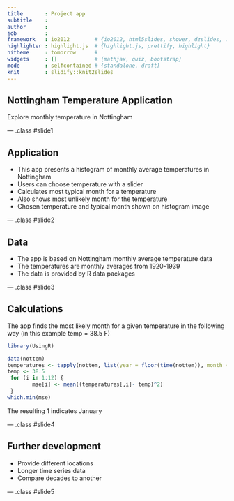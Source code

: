 ```yaml
---
title       : Project app
subtitle    : 
author      : 
job         : 
framework   : io2012        # {io2012, html5slides, shower, dzslides, ...}
highlighter : highlight.js  # {highlight.js, prettify, highlight}
hitheme     : tomorrow      # 
widgets     : []            # {mathjax, quiz, bootstrap}
mode        : selfcontained # {standalone, draft}
knit        : slidify::knit2slides
---
```


## Nottingham Temperature Application

Explore monthly temperature in Nottingham


--- .class #slide1 

## Application

 * This app presents a histogram of monthly average temperatures in Nottingham
 * Users can choose temperature with a slider
 * Calculates most typical month for a temperature
 * Also shows most unlikely month for the temperature
 * Chosen temperature and typical month shown on histogram image

--- .class #slide2 

## Data
 * The app is based on Nottingham monthly average temperature data
 * The temperatures are monthly averages from 1920-1939
 * The data is provided by R data packages

--- .class #slide3

## Calculations

The app finds the most likely month for a given temperature in the following way (in this example temp = 38.5 F)
```r
library(UsingR)
```

```r
data(nottem)
temperatures <- tapply(nottem, list(year = floor(time(nottem)), month = cycle(nottem)), c)
temp <- 38.5
 for (i in 1:12) {
        mse[i] <- mean((temperatures[,i]- temp)^2)
 }
which.min(mse)
```

The resulting 1 indicates January

--- .class #slide4

## Further development

 * Provide different locations
 * Longer time series data
 * Compare decades to another

--- .class #slide5

